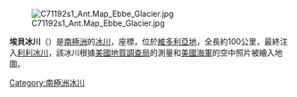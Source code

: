 {{unreferenced|time=2013-10-27T07:48:17+00:00}}
[[Image:C71192s1_Ant.Map_Ebbe_Glacier.jpg|thumb]]

{{coord|71|03|S|164|45|E|type:glacier_region:AQ_source:GNIS|display=title}}

'''埃貝冰川'''（{{lang-en|Ebbe Glacier}}）是[[南極洲|南極洲]]的[[冰川|冰川]]，座標''{{coord|71|03|S|164|45|E}}''，位於[[維多利亞地|維多利亞地]]，全長約100公里，最終注入[[利利冰川|利利冰川]]，該冰川根據[[美國地質調查局|美國地質調查局]]的測量和[[美國海軍|美國海軍]]的空中照片被繪入地圖。

{{Antarctica-geo-stub}}
[[Category:南極洲冰川|Category:南極洲冰川]]